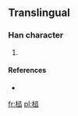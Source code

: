 ==Translingual==

===Han character===
{{Han char|rn=75|rad=木|as=09|sn=13|four=|canj=木尸一尸 (DSMS)}}

# {{defn|Han|sort=木09}}

====References====
* {{Han ref|kx=0542.191|dj=0930.271|hdz=21256.071|uh=698B|ud=27019}}

[[fr:榋]]
[[pl:榋]]